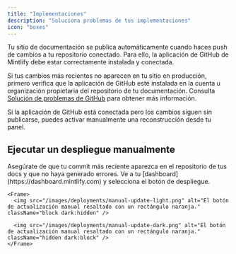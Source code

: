 ```yaml
---
title: "Implementaciones"
description: "Soluciona problemas de tus implementaciones"
icon: "boxes"
---
```


Tu sitio de documentación se publica automáticamente cuando haces push de cambios a tu repositorio conectado. Para ello, la aplicación de GitHub de Mintlify debe estar correctamente instalada y conectada.

Si tus cambios más recientes no aparecen en tu sitio en producción, primero verifica que la aplicación de GitHub esté instalada en la cuenta u organización propietaria del repositorio de tu documentación. Consulta [Solución de problemas de GitHub](/es/settings/github#troubleshooting) para obtener más información.

Si la aplicación de GitHub está conectada pero los cambios siguen sin publicarse, puedes activar manualmente una reconstrucción desde tu panel.

## Ejecutar un despliegue manualmente

<Steps>
  <Step title="Verifica que tu último commit se haya aplicado correctamente.">
    Asegúrate de que tu commit más reciente aparezca en el repositorio de tus docs y que no haya generado errores.
  </Step>

  <Step title="Ejecuta un despliegue manualmente.">
    Ve a tu [dashboard](https://dashboard.mintlify.com) y selecciona el botón de despliegue.

    <Frame>
      <img src="/images/deployments/manual-update-light.png" alt="El botón de actualización manual resaltado con un rectángulo naranja." className="block dark:hidden" />

      <img src="/images/deployments/manual-update-dark.png" alt="El botón de actualización manual resaltado con un rectángulo naranja." className="hidden dark:block" />
    </Frame>
  </Step>
</Steps>

